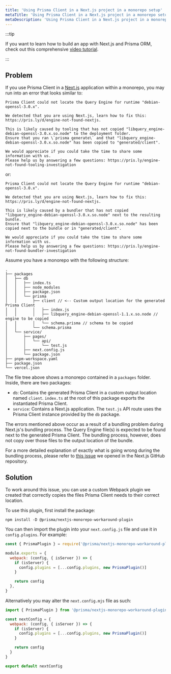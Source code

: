 ```yaml
---
title: 'Using Prisma Client in a Next.js project in a monorepo setup'
metaTitle: 'Using Prisma Client in a Next.js project in a monorepo setup'
metaDescription: 'Using Prisma Client in a Next.js project in a monorepo setup'
---
```


<TopBlock/>

:::tip

If you want to learn how to build an app with Next.js and Prisma ORM, check out this comprehensive [video tutorial](https://www.youtube.com/watch?v=QXxy8Uv1LnQ&ab_channel=ByteGrad).

:::


## Problem

If you use Prisma Client in a [Next.js](https://nextjs.org/) application within a monorepo, you may run into an error that looks similar to:

```terminal no-copy wrap
Prisma Client could not locate the Query Engine for runtime "debian-openssl-3.0.x".

We detected that you are using Next.js, learn how to fix this: https://pris.ly/d/engine-not-found-nextjs.

This is likely caused by tooling that has not copied "libquery_engine-debian-openssl-3.0.x.so.node" to the deployment folder.
Ensure that you ran \`prisma generate\` and that "libquery_engine-debian-openssl-3.0.x.so.node" has been copied to "generated/client".

We would appreciate if you could take the time to share some information with us.
Please help us by answering a few questions: https://pris.ly/engine-not-found-tooling-investigation
```

or:

```terminal no-copy wrap
Prisma Client could not locate the Query Engine for runtime "debian-openssl-3.0.x".

We detected that you are using Next.js, learn how to fix this: https://pris.ly/d/engine-not-found-nextjs.

This is likely caused by a bundler that has not copied "libquery_engine-debian-openssl-3.0.x.so.node" next to the resulting bundle.
Ensure that "libquery_engine-debian-openssl-3.0.x.so.node" has been copied next to the bundle or in "generated/client".

We would appreciate if you could take the time to share some information with us.
Please help us by answering a few questions: https://pris.ly/engine-not-found-bundler-investigation
```

Assume you have a monorepo with the following structure:

```
.
├── packages
│   ├── db
│   │   ├── index.ts
│   │   ├── node_modules
│   │   ├── package.json
│   │   └── prisma
│   │       ├── client // <-- Custom output location for the generated Prisma Client
│   │       │   ├── index.js
│   │       │   ├── libquery_engine-debian-openssl-1.1.x.so.node // engine to be copied
│   │       │   └── schema.prisma // schema to be copied
│   │       └── schema.prisma
│   └── service/
│       ├── pages/
│       │   └── api/
│       │       └── test.js
│       ├── next.config.js
│       └── package.json
├── pnpm-workspace.yaml
├── package.json
└── vercel.json
```

The file tree above shows a monorepo contained in a `packages` folder. Inside, there are two packages:

- `db`: Contains the generated Prisma Client in a custom output location named `client`. `index.ts` at the root of this package exports the instantiated Prisma Client.
- `service`: Contains a Next.js application. The `test.js` API route uses the Prisma Client instance provided by the `db` package.

The errors mentioned above occur as a result of a bundling problem during Next.js's bundling process. The Query Engine file(s) is expected to be found next to the generated Prisma Client. The bundling process, however, does not copy over those files to the output location of the bundle.

<Admonition type="info">

For a more detailed explanation of exactly what is going wrong during the bundling process, please refer to [this issue](https://github.com/vercel/next.js/issues/46070) we opened in the Next.js GitHub repository.

</Admonition>

## Solution

To work around this issue, you can use a custom Webpack plugin we created that correctly copies the files Prisma Client needs to their correct location.

To use this plugin, first install the package:

```terminal copy
npm install -D @prisma/nextjs-monorepo-workaround-plugin
```

You can then import the plugin into your `next.config.js` file and use it in `config.plugins`. For example:

```js copy
const { PrismaPlugin } = require('@prisma/nextjs-monorepo-workaround-plugin')

module.exports = {
  webpack: (config, { isServer }) => {
    if (isServer) {
      config.plugins = [...config.plugins, new PrismaPlugin()]
    }

    return config
  },
}
```

Alternatively you may alter the `next.config.mjs` file as such:

```js copy
import { PrismaPlugin } from '@prisma/nextjs-monorepo-workaround-plugin'

const nextConfig = {
  webpack: (config, { isServer }) => {
    if (isServer) {
      config.plugins = [...config.plugins, new PrismaPlugin()]
    }

    return config
  }
}

export default nextConfig
```
